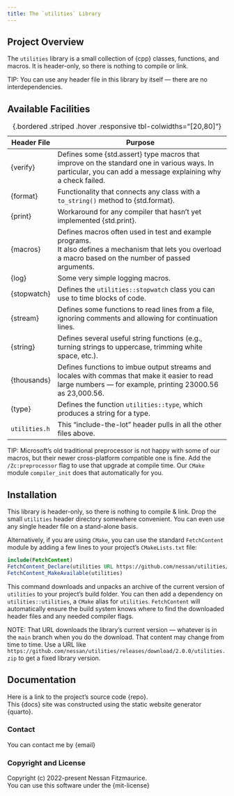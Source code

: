 ```yaml
---
title: The `utilities` Library
---
```


## Project Overview

The `utilities` library is a small collection of {cpp}  classes, functions, and macros.
It is header-only, so there is nothing to compile or link.

TIP: You can use any header file in this library by itself --- there are no interdependencies.

## Available Facilities

Header File     | Purpose
--------------- | -------------------------------------------------------------------
{verify}        | Defines some {std.assert} type macros that improve on the standard one in various ways. In particular, you can add a message explaining why a check failed.
{format}        | Functionality that connects any class with a `to_string()` method to {std.format}.
{print}         | Workaround for any compiler that hasn't yet implemented {std.print}.
{macros}        | Defines macros often used in test and example programs. <br />It also defines a mechanism that lets you overload a macro based on the number of passed arguments.
{log}           | Some very simple logging macros.
{stopwatch}     | Defines the `utilities::stopwatch` class you can use to time blocks of code.
{stream}        | Defines some functions to read lines from a file, ignoring comments and allowing for continuation lines.
{string}        | Defines several useful string functions (e.g., turning strings to uppercase, trimming white space, etc.).
{thousands}     | Defines functions to imbue output streams and locales with commas that make it easier to read large numbers --- for example, printing 23000.56 as 23,000.56.
{type}          | Defines the function `utilities::type`, which produces a string for a type.
`utilities.h`   | This "include-the-lot" header pulls in all the other files above.
: {.bordered .striped .hover .responsive tbl-colwidths="[20,80]"}

TIP: Microsoft's old traditional preprocessor is not happy with some of our macros, but their newer cross-platform compatible one is fine.
Add the `/Zc:preprocessor` flag to use that upgrade at compile time.
Our `CMake` module `compiler_init` does that automatically for you.

## Installation

This library is header-only, so there is nothing to compile & link.
Drop the small `utilities` header directory somewhere convenient.
You can even use any single header file on a stand-alone basis.

Alternatively, if you are using `CMake`, you can use the standard `FetchContent` module by adding a few lines to your project's `CMakeLists.txt` file:

```cmake
include(FetchContent)
FetchContent_Declare(utilities URL https://github.com/nessan/utilities/releases/download/current/utilities.zip)
FetchContent_MakeAvailable(utilities)
```

This command downloads and unpacks an archive of the current version of `utilities` to your project's build folder.
You can then add a dependency on `utilities::utilities`, a `CMake` alias for `utilities`.
`FetchContent` will automatically ensure the build system knows where to find the downloaded header files and any needed compiler flags.

NOTE: That URL downloads the library's current version --- whatever is in the `main` branch when you do the download.
That content may change from time to time.
Use a URL like `https://github.com/nessan/utilities/releases/download/2.0.0/utilities.zip` to get a fixed library version.

## Documentation

Here is a link to the project's source code {repo}. \
This {docs} site was constructed using the static website generator {quarto}.

### Contact

You can contact me by {email}

### Copyright and License

Copyright (c) 2022-present Nessan Fitzmaurice. \
You can use this software under the {mit-license}
